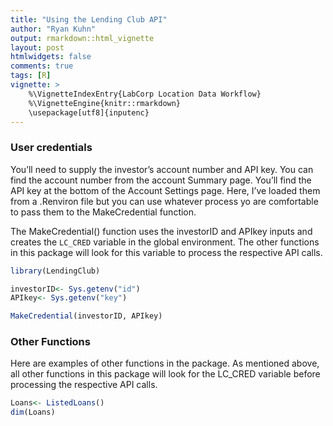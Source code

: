 ```yaml
---
title: "Using the Lending Club API"
author: "Ryan Kuhn"
output: rmarkdown::html_vignette
layout: post
htmlwidgets: false
comments: true
tags: [R]
vignette: >
    %\VignetteIndexEntry{LabCorp Location Data Workflow}
    %\VignetteEngine{knitr::rmarkdown}
    \usepackage[utf8]{inputenc}
---
```


### User credentials 
You'll need to supply the investor's account number and API key. You can find the account number from the account Summary page.  You'll find the API key at the bottom of the Account Settings page. Here, I've loaded them from a .Renviron file but you can use whatever process yo are comfortable to pass them to the MakeCredential function. 

The MakeCredential() function uses the investorID and APIkey inputs and creates the <code>LC_CRED</code> variable in the global environment. The other functions in this package will look for this variable to process the respective API calls.

```r
library(LendingClub)

investorID<- Sys.getenv("id")
APIkey<- Sys.getenv("key")

MakeCredential(investorID, APIkey)
```

### Other Functions
Here are examples of other functions in the package. As mentioned above, all other functions in this package will look for the LC_CRED variable before processing the respective API calls.
```r
Loans<- ListedLoans()
dim(Loans)
```
